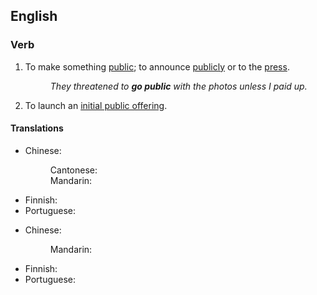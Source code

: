 ==English==

===Verb===
{{head|en|verb}}

# {{lb|en|idiomatic|intransitive}} To make something [[public]]; to announce [[publicly]] or to the [[press]].
#: ''They threatened to '''go public''' with the photos unless I paid up.''
# {{lb|en|idiomatic|intransitive|business|finance}} To launch an [[initial public offering]].

====Translations====
{{trans-top|make something public}}
* Chinese:
*: Cantonese: {{t|yue|出街|tr=ceot1 gaai1}}
*: Mandarin: {{t-needed|cmn}}
{{trans-mid}}
* Finnish: {{t+|fi|julkistaa}}
* Portuguese: {{t-needed|pt}}
{{trans-bottom}}

{{trans-top|launch an initial public offering}}
* Chinese:
*: Mandarin: {{t-needed|cmn}}
{{trans-mid}}
* Finnish: {{t|fi|[[mennä]] [[pörssiin]]}}
* Portuguese: {{t-needed|pt}}
{{trans-bottom}}